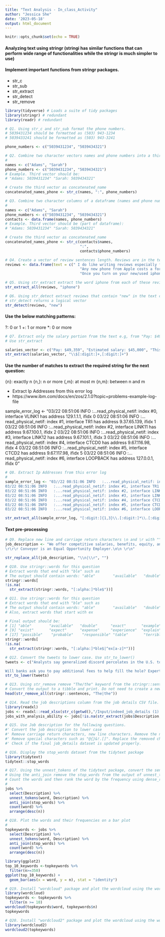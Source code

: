 ```yaml
---
title: "Text Analysis - In_class_Activity"
author: "Jessica She"
date: '2023-05-18'
output: html_document
---
```


```r
knitr::opts_chunk$set(echo = TRUE)
```

#### Analyzing text using stringr (stringi has similar functions that can perform wide range of functionalities while the stringr is much simpler to use)

#### Implement important functions from stringr packages.   
- str_c
- str_sub   
- str_extract   
- str_detect   
- str_remove   

```r
library(tidyverse) # Loads a suite of tidy packages 
library(stringr) # redundant 
library(readr) # redundant 
```



```r
# Q1. Using str_c and str_sub format the phone numbers. 
# 5039431234 should be formatted as (503) 943-1234
# 5039433241 should be formatted as (503) 943-3241

phone_numbers <- c("5039431234", "5039434321")

```


```r
# Q2. Combine two character vectors names and phone numbers into a third vector with a space in between the strings 
# 
names <- c("Adams", "Sarah")
phone_numbers <- c("5039431234", "5039434321")
# Example. Third vector should be:
# "Adams: 5039431234" "Sarah: 5039434321"

# Create the third vector as concatenated_name 
concatenated_names_phone <- str_c(names, ":", phone_numbers)
```


```r
# Q3. Combine two character columns of a dataframe (names and phone numbers) into a third columns or vector with a ": space" in between the strings 
# 
names <- c("Adams", "Sarah")
phone_numbers <- c("5039431234", "5039434321")
contacts <- data.frame(names, phone_numbers)
# Example. Third vector should be (part of dataframe):
# "Adams: 5039431234" "Sarah: 5039434321"

# Create the third vector as concatenated_name 
concatenated_names_phone <- str_c(contacts$names,
                                  ":", 
                                  contacts$phone_numbers)
```

```r
# Q4. Create a vector of review sentences length. Reviews are in the text column 
reviews <- data.frame(text = c(" I do like writing reviews especially for used phones because it helps everyone.",
                                  "Any new phone from Apple costs a fortune",
                                  "Once you turn on your new/used iphone and enable bluetooth and set it next to your old iphone it pretty much transfers all your data"))
```

```r
# Q5. Using str_extract extract the word iphone from each of these reviews
str_extract_all(reviews, "iphone")

```


```r
# Q6. Using str_detect extract reviews that contain "new" in the text column 
# str_detect returns a logical vector 
str_detect(reviews, "new")

```

#### Use the below matching patterns: 
?: 0 or 1
+: 1 or more
*: 0 or more


``` r
# Q7. Extract only the salary portion from the text e.g, from "Pay: $49,359" extract $49,359 
# Use str_extract 

salaries_vector <- c("Pay: $49,359", "Estimated salary: $45,000", "This is a $109,201 paying job")
str_extract(salaries_vector, "\\$[:digit:]+,[:digit:]+")
```


#### Use the number of matches to extract the required string for the next question:

{n}: exactly n
{n,}: n or more
{,m}: at most m
{n,m}: between n and m

- Extract Ip Addresses from this error log 
- https://www.ibm.com/docs/en/zos/2.1.0?topic=problems-example-log-file

sample_error_log <- "03/22 08:51:06 INFO   :...read_physical_netif: index #0, interface VLINK1 has address 129.1.1.1, ifidx 0
03/22 08:51:06 INFO   :...read_physical_netif: index #1, interface TR1 has address 9.37.65.139, ifidx 1
03/22 08:51:06 INFO   :...read_physical_netif: index #2, interface LINK11 has address 9.67.100.1, ifidx 2
03/22 08:51:06 INFO   :...read_physical_netif: index #3, interface LINK12 has address 9.67.101.1, ifidx 3
03/22 08:51:06 INFO   :...read_physical_netif: index #4, interface CTCD0 has address 9.67.116.98, ifidx 4
03/22 08:51:06 INFO   :...read_physical_netif: index #5, interface CTCD2 has address 9.67.117.98, ifidx 5
03/22 08:51:06 INFO   :...read_physical_netif: index #6, interface LOOPBACK has address 127.0.0.1, ifidx 0"


```r
# Q8. Extract Ip Addresses from this error log
# 
sample_error_log <- "03//22 08:51:06 INFO   :...read_physical_netif: index #0, interface VLINK1 has address 129.1.1.1, ifidx 0
03/22 08:51:06 INFO   :...read_physical_netif: index #1, interface TR1 has address 9.37.65.139, ifidx 1
03/22 08:51:06 INFO   :...read_physical_netif: index #2, interface LINK11 has address 9.67.100.1, ifidx 2
03/22 08:51:06 INFO   :...read_physical_netif: index #3, interface LINK12 has address 9.67.101.1, ifidx 3
03/22 08:51:06 INFO   :...read_physical_netif: index #4, interface CTCD0 has address 9.67.116.98, ifidx 4
03/22 08:51:06 INFO   :...read_physical_netif: index #5, interface CTCD2 has address 9.67.117.98, ifidx 5
03/22 08:51:06 INFO   :...read_physical_netif: index #6, interface LOOPBACK has address 127.0.0.1, ifidx 0"

str_extract_all(sample_error_log, "[:digit:]{1,3}\\.[:digit:]*\\.[:digit:]*\\.[digit:]*")

```

#### Text pre-processing 

``` r
# Q9. Replace new line and carriage return characters \n and \r with ""
job_description <- "We offer competitive salaries, benefits, equity, and unlimited PTO. \n
\r\r\r Conveyer is an Equal Opportunity Employer.\n\n \r\n"

str_replace_all(job_description, "\\n|\\r", "")
```



``` r
# Q10. Use stringr::words for this question  
# Extract words that end with "ble" such as 
# The output should contain words: "able"        "available"   "double"      "possible"    "probable"    "responsible" "table" "terrible"    "trouble"
stringr::words[
!is.na(
  str_extract(stringr::words, "[:alpha:]*ble$"))]
```

``` r
# Q11. Use stringr::words for this question 
# Extract words that end with "ble" such as 
# The output should contain words: "able"        "available"   "double"      "possible"    "probable"    "responsible" "table" "terrible"    "trouble"
# Also, extract words that start with ex

# Final output should be: 
# [1] "able"        "available"   "double"      "exact"       "example"     "except"      "excuse"      "exercise"
# [9] "exist"       "expect"      "expense"     "experience"  "explain"     "express"     "extra"       "next"     
# [17] "possible"    "probable"    "responsible" "table"       "terrible"    "trouble" 
stringr::words[
!is.na(
  str_extract(stringr::words, "[:alpha:]*ble$|^ex[a-z]*"))]

```

``` r
# Q12. Convert the tweets to lower case. Use str_to_lower()
tweets <- c("Analysts say generalized discord percolates in the U.S. to a greater degree than the powerful on Wall Street or in Washington might want to admit.", "The collapse of Silicon Valley Bank and Signature Bank is expected to cost the Federal Deposit Insurance Corp.’s fund roughly $22.5 billion, the agency estimates.

Will banks ask you to pay additional fees to help fill the hole? Experts weighed in.")
str_to_lower(tweets)

```

``` r
# Q13. Using str_remove remove "The/the" keyword from the stringr::sentences
# Convert the output to a tibble and print. Do not need to create a new variable out of it. 
head(str_remove_all(stringr::sentences, "The|the"))
```


``` r
# Q14. Read the job descriptions column from the job details CSV file. Read the file into a tibble, "job_details". Extract the jobs that contain keywords,"analysis", and "ability"
library(readxl)
jobs <- readxl::read_xlsx(str_c(getwd(),"/Input/indeed_job_details (1).xlsx"))
jobs_with_analysis_ability <- jobs[!is.na(str_extract(jobs$Description, "analysis|ability")),]
```


``` r
# Q15. Use Job description for the following questions. 
#' Convert the job description to lower case 
#' Remove carriage return characters, new line characters. Remove the numeric information such as salary ($100,000.99), duration (6 months), etc. Other examples that we don’t want: $65,000.00 - $75,000.00
#' Remove special characters such as "@{}&!.[]". Replace the removed characters with a space "".
#' Check if the final job_details dataset is updated properly. 

```

```r
# Q16. Display the stop_words dataset from the tidytext package 
library(tidytext)
tidytext::stop_words
```



``` r
# Q17. Using the unnest_tokens of the tidytext package, convert the sentences to keywords 
# Using the anti_join remove the stop_words from the output of unnest_tokens output 
# Count the words and then rank the word by the frequency using dense_rank function. 
# 
jobs %>%
  select(Description) %>%
  unnest_tokens(word, Description) %>%
  anti_join(stop_words) %>%
  count(word) %>%
  arrange(desc(n))
```



``` r
# Q18. Plot the words and their frequencies on a bar plot 
# 
topkeywords <- jobs %>%
  select(Description) %>%
  unnest_tokens(word, Description) %>%
  anti_join(stop_words) %>%
  count(word) %>%
  arrange(desc(n))

library(ggplot2)
top_10_keywords <-topkeywords %>%
  filter(n>=350)
ggplot(top_10_keywords) +
  geom_bar(aes(x = word, y = n), stat = "identity")
```



``` r
# Q19. Install "wordcloud" package and plot the wordcloud using the wordcloud function. 
library(wordcloud)
topkeywords <- topkeywords %>%
  filter(n >= 10)
wordcloud(topkeywords$word, topkeywords$n)
topkeywords
```



``` r
# Q20. Install "wordcloud2" package and plot the wordcloud using the wordcloud2 function. 
library(wordcloud2)
wordcloud2(topkeywords)

```


